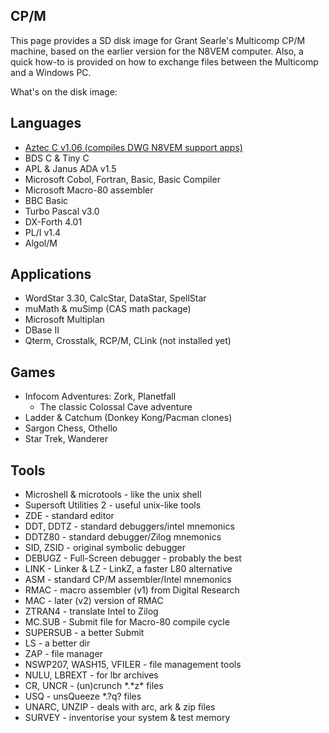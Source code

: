 == CP/M ==

This page provides a SD disk image for Grant Searle's Multicomp CP/M machine, based on the earlier version for the N8VEM computer. Also, a quick how-to is provided on how to exchange files between the Multicomp and a Windows PC.

What's on the disk image:

== Languages ==

* [https://github.com/douggilliland/Retro-Computers/blob/master/Z80/Software/Manuals/Aztec_C_1.06_User_Manual_Mar84.pdf Aztec C v1.06 (compiles DWG N8VEM support apps)]
* BDS C & Tiny C
* APL & Janus ADA v1.5
* Microsoft Cobol, Fortran, Basic, Basic Compiler
* Microsoft Macro-80 assembler
* BBC Basic
* Turbo Pascal v3.0
* DX-Forth 4.01
* PL/I v1.4
* Algol/M

== Applications ==

* WordStar 3.30, CalcStar, DataStar, SpellStar
* muMath & muSimp (CAS math package)
* Microsoft Multiplan
* DBase II
* Qterm, Crosstalk, RCP/M, CLink (not installed yet)

== Games ==

* Infocom Adventures: Zork, Planetfall
** The classic Colossal Cave adventure
* Ladder & Catchum (Donkey Kong/Pacman clones)
* Sargon Chess, Othello
* Star Trek, Wanderer

== Tools ==

* Microshell & microtools - like the unix shell
* Supersoft Utilities 2 - useful unix-like tools
* ZDE - standard editor
* DDT, DDTZ - standard debuggers/intel mnemonics
* DDTZ80 - standard debugger/Zilog mnemonics
* SID, ZSID - original symbolic debugger
* DEBUGZ - Full-Screen debugger - probably the best
* LINK - Linker & LZ - LinkZ, a faster L80 alternative
* ASM - standard CP/M assembler/Intel mnemonics
* RMAC - macro assembler (v1) from Digital Research
* MAC - later (v2) version of RMAC
* ZTRAN4 - translate Intel to Zilog
* MC.SUB - Submit file for Macro-80 compile cycle
* SUPERSUB - a better Submit
* LS - a better dir
* ZAP - file manager
* NSWP207, WASH15, VFILER - file management tools
* NULU, LBREXT - for lbr archives
* CR, UNCR - (un)crunch *.*z* files
* USQ - unsQueeze *.?q? files
* UNARC, UNZIP - deals with arc, ark & zip files
* SURVEY - inventorise your system & test memory
